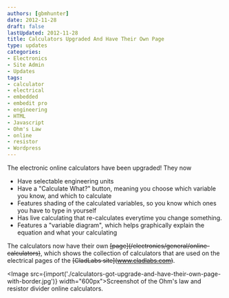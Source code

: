 ```yaml
---
authors: [gbmhunter]
date: 2012-11-28
draft: false
lastUpdated: 2012-11-28
title: Calculators Upgraded And Have Their Own Page
type: updates
categories:
- Electronics
- Site Admin
- Updates
tags:
- calculator
- electrical
- embedded
- embedit pro
- engineering
- HTML
- Javascript
- Ohm's Law
- online
- resistor
- Wordpress
---
```



The electronic online calculators have been upgraded! They now

* Have selectable engineering units
* Have a "Calculate What?" button, meaning you choose which variable you know, and which to calculate
* Features shading of the calculated variables, so you know which ones you have to type in yourself
* Has live calculating that re-calculates everytime you change something.
* Features a "variable diagram", which helps graphically explain the equation and what your calculating

The calculators now have their own ~~\[page\](/electronics/general/online-calculators)~~, which shows the collection of calculators that are used on the electrical pages of the ~~\[CladLabs site\](www.cladlabs.com)~~.

<Image src={import('./calculators-got-upgrade-and-have-their-own-page-with-border.jpg')} width="600px">Screenshot of the Ohm's law and resistor divider online calculators.</Image>
